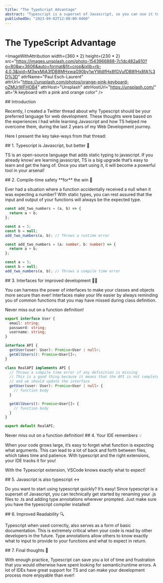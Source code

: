 ```yaml
---
title: "The TypeScript Advantage"
abstract: "Typescript is a superset of Javascript, so you can use it to write Javascript code. But it's a better choice for a lot of reasons. In this article, I'll share my experience with Typescript and why it's a better choice for web development."
publishedOn: "2023-09-02T12:00:00-0400"
---
```


# The TypeScript Advantage

<ImageWithAttribution
  width={360 * 2}
  height={230 * 2}
  src="https://images.unsplash.com/photo-1543966888-7c1dc482a810?q=80&w=3606&auto=format&fit=crop&ixlib=rb-4.0.3&ixid=M3wxMjA3fDB8MHxwaG90by1wYWdlfHx8fGVufDB8fHx8fA%3D%3D"
  attrName="Paul Esch-Laurent"
  attrUrl="https://unsplash.com/photos/orange-pink-keyboard-oZMUrWFHOB4"
  attrHost="Unsplash"
  attrHostUrl="https://unsplash.com/"
  alt="A keyboard with a pink and orange color"
/>

<Paragraph>
## Introduction

Recently, I created a Twitter thread about why Typescript should be your preferred language for web development. These thoughts were based on the experiences I had while learning Javascript and how TS helped me overcome them, during the last 2 years of my Web Development journey.

Here I present the key take-ways from that thread:

</Paragraph>

<Paragraph>
## 1. Typescript is Javascript, but better 💪

TS is an open-source language that adds static typing to javascript. If you already know/ are learning javascript, TS is a big upgrade that’s easy to learn and get the hang of. Once you start using it, it will become a powerful tool in your arsenal!

</Paragraph>

<Paragraph>
## 2. Compile-time safety **for** the win 🙌

Ever had a situation where a function accidentally received a null when it was expecting a number? With static types, you can rest assured that the input and output of your functions will always be the expected type.

<SideBySideCode caption="The same function with(right) and without(left) Typescript">

```javascript
const add_two_numbers = (a, b) => {
  return a + b;
};

const a = 5;
const b = null;
add_two_numbers(a, b); // Throws a runtime error
```

```typescript
const add_two_numbers = (a: number, b: number) => {
  return a + b;
};

const a = 5;
const b = null;
add_two_numbers(a, b); // Throws a compile time error
```

</SideBySideCode>

</Paragraph>

<Paragraph>
## 3. Interfaces for improved development 🧑‍💻

You can harness the power of interfaces to make your classes and objects more secure than ever! Interfaces make your life easier by always reminding you of common functions that you may have missed during class definition.

Never miss out on a function definition!

```typescript
export interface User {
  email: string;
  password: string;
  username: string;
}

interface API {
  getUser(user: User): Promise<User | null>;
  getAllUsers(): Promise<User[]>;
}

class RealAPI implements API {
  // Throws a compile time error if any definition is missing
  // This is a good thing because it means that the API is not complete
  // and we should update the interface
  getUser(user: User): Promise<User | null> {
    // function body
  }

  getAllUsers(): Promise<User[]> {
    // function body
  }
}

export default RealAPI;
```

<Caption>Never miss out on a function definition!</Caption>

</Paragraph>
<Paragraph>
## 4. Your IDE remembers 💡

When your code grows large, it’s easy to forget what function is expecting what arguments. This can lead to a lot of back and forth between files, which takes time and patience. With typescript and the right extensions, your IDE tracks it for you!

With the Typescript extension, VSCode knows exactly what to expect!

<ImageWithCaption
  height={336}
  width={720}
  src="/images/your-ide-remembers.webp"
  caption="Typescript extension in VSCode"
  alt="Typescript extension in VSCode"
/>

</Paragraph>
<Paragraph>
## 5. Javascript is also typescript ↔️

Do you want to start using typescript quickly? It’s easy! Since typescript is a superset of Javascript, you can technically get started by renaming your .js files to .ts and adding type annotations wherever prompted. Just make sure you have the typescript compiler installed!

</Paragraph>
<Paragraph>
## 6. Improved Readability 🔍

Typescript when used correctly, also serves as a form of basic documentation. This is extremely critical when your code is read by other developers in the future. Type annotations allow others to know exactly what to input to provide to your functions and what to expect in return.

</Paragraph>
<Paragraph>
## 7. Final thoughts 💭

With enough practice, Typescript can save you a lot of time and frustration that you would otherwise have spent looking for semantic/runtime errors. A lot of IDEs have great support for TS and can make your development process more enjoyable than ever!

</Paragraph>
